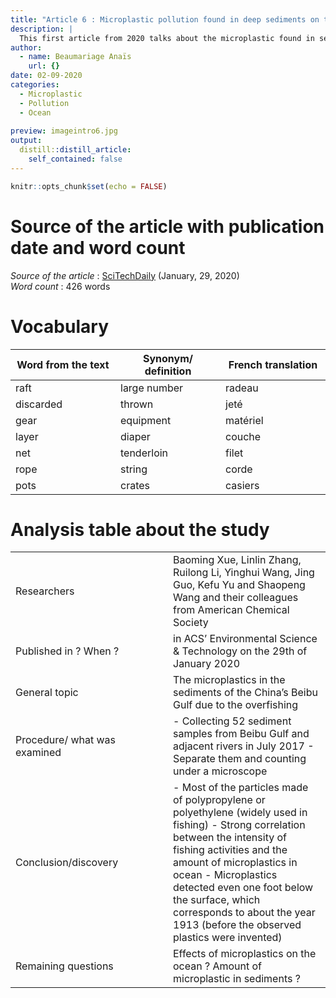 ```yaml
---
title: "Article 6 : Microplastic pollution found in deep sediments on the ocean floor"
description: |
  This first article from 2020 talks about the microplastic found in sediments from the China’s Beibu Gulf due to the industrialization and overfishing.
author:
  - name: Beaumariage Anaïs
    url: {}
date: 02-09-2020
categories:
  - Microplastic
  - Pollution
  - Ocean
  
preview: imageintro6.jpg
output:
  distill::distill_article:
    self_contained: false
---
```


```r
knitr::opts_chunk$set(echo = FALSE)
```


# Source of the article with publication date and word count

*Source of the article* : [SciTechDaily](https://scitechdaily.com/microplastic-pollution-found-in-deep-sediments-on-the-ocean-floor/) (January, 29, 2020)  
*Word count* : 426 words  

# Vocabulary  
| Word from the text    | Synonym/ definition    | French translation    |
| --- | --- | --- |
| raft     | large number   | radeau    |
| discarded    | thrown    | jeté    |
| gear    | equipment    | matériel    |
| layer    | diaper    | couche    |
| net    | tenderloin    | filet    |
| rope    | string   | corde    |
| pots   | crates    | casiers   |


# Analysis table about the study
|     |     |
| --- | --- |
|  Researchers   | Baoming Xue, Linlin Zhang, Ruilong Li, Yinghui Wang, Jing Guo, Kefu Yu and Shaopeng Wang and their colleagues from American Chemical Society  |
| Published in ? When ?    | in ACS’ Environmental Science & Technology on the 29th of January 2020   |
| General topic    | The microplastics in the sediments of the China’s Beibu Gulf due to the overfishing    |
| Procedure/ what was examined    |  - Collecting 52 sediment samples from Beibu Gulf and adjacent rivers in July 2017   - Separate them and counting under a microscope   |
| Conclusion/discovery    | - Most of the particles made of polypropylene or polyethylene (widely used in fishing)   - Strong correlation between the intensity of fishing activities and the amount of microplastics in ocean  - Microplastics detected even one foot below the surface, which corresponds to about the year 1913 (before the observed plastics were invented) |
| Remaining questions    |  Effects of microplastics on the ocean ? Amount of microplastic in sediments ?  |


